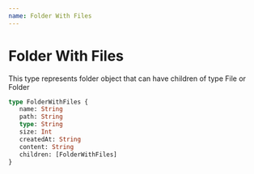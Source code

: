 ```yaml
---
name: Folder With Files
---
```


# Folder With Files

This type represents folder object that can have children of type File or Folder

```graphql
type FolderWithFiles {
   name: String
   path: String
   type: String
   size: Int
   createdAt: String
   content: String
   children: [FolderWithFiles]
}
```
